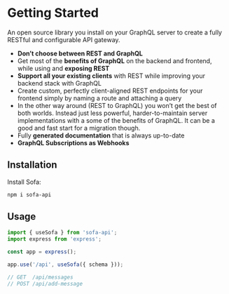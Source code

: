 # Getting Started

An open source library you install on your GraphQL server to create a fully RESTful and configurable API gateway.

- **Don’t choose between REST and GraphQL**
- Get most of the **benefits of GraphQL** on the backend and frontend, while using and **exposing REST**
- **Support all your existing clients** with REST while improving your backend stack with GraphQL
- Create custom, perfectly client-aligned REST endpoints for your frontend simply by naming a route and attaching a query
- In the other way around (REST to GraphQL) you won’t get the best of both worlds. Instead just less powerful, harder-to-maintain server implementations with a some of the benefits of GraphQL. It can be a good and fast start for a migration though.
- Fully **generated documentation** that is always up-to-date
- **GraphQL Subscriptions as Webhooks**

## Installation

Install Sofa:

```sh
npm i sofa-api
```

## Usage

```js
import { useSofa } from 'sofa-api';
import express from 'express';

const app = express();

app.use('/api', useSofa({ schema }));

// GET  /api/messages
// POST /api/add-message
```
